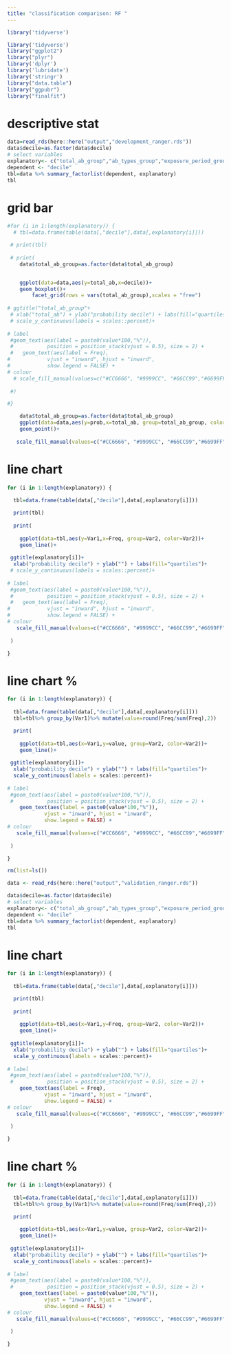 ```yaml
---
title: "classification comparison: RF "
---
```


```r
library('tidyverse')

library('tidyverse')
library("ggplot2")
library("plyr")
library('dplyr')
library('lubridate')
library('stringr')
library("data.table")
library("ggpubr")
library("finalfit")

```




# descriptive stat 
```r
data=read_rds(here::here("output","development_ranger.rds"))
data$decile=as.factor(data$decile)
# select variables
explanatory<- c("total_ab_group","ab_types_group","exposure_period_group","recent_ab_days_group","broad_ab_prescriptions_group","interval_mean_group","interval_sd_group")
dependent <- "decile"
tbl=data %>% summary_factorlist(dependent, explanatory)
tbl
```

# grid bar
```r

#for (i in 1:length(explanatory)) {
  # tbl=data.frame(table(data[,"decile"],data[,explanatory[i]]))

 # print(tbl)
  
 # print(
    data$total_ab_group=as.factor(data$total_ab_group)


    ggplot(data=data,aes(y=total_ab,x=decile))+
    geom_boxplot()+
        facet_grid(rows = vars(total_ab_group),scales = "free") 
   
# ggtitle("total_ab_group"+
 # xlab("total_ab") + ylab("probability decile") + labs(fill="quartiles")+
 # scale_y_continuous(labels = scales::percent)+
 
# label
 #geom_text(aes(label = paste0(value*100,"%")), 
 #           position = position_stack(vjust = 0.5), size = 2) +
 #   geom_text(aes(label = Freq),
#            vjust = "inward", hjust = "inward",
#            show.legend = FALSE) + 
# colour
  # scale_fill_manual(values=c("#CC6666", "#9999CC", "#66CC99","#6699FF"))
 
 #)

#}

```

```r
    data$total_ab_group=as.factor(data$total_ab_group)
    ggplot(data=data,aes(y=prob,x=total_ab, group=total_ab_group, color=total_ab_group))+
    geom_point()+
  
   scale_fill_manual(values=c("#CC6666", "#9999CC", "#66CC99","#6699FF"))
```


# line chart
```r

for (i in 1:length(explanatory)) {
  
  tbl=data.frame(table(data[,"decile"],data[,explanatory[i]]))

  print(tbl)
  
  print(
    
    ggplot(data=tbl,aes(y=Var1,x=Freq, group=Var2, color=Var2))+
    geom_line()+
   
 ggtitle(explanatory[i])+
  xlab("probability decile") + ylab("") + labs(fill="quartiles")+
 # scale_y_continuous(labels = scales::percent)+
 
# label
 #geom_text(aes(label = paste0(value*100,"%")), 
 #           position = position_stack(vjust = 0.5), size = 2) +
 #   geom_text(aes(label = Freq),
#            vjust = "inward", hjust = "inward",
#            show.legend = FALSE) + 
# colour
   scale_fill_manual(values=c("#CC6666", "#9999CC", "#66CC99","#6699FF"))
 
 )

}

```

# line chart %
```r

for (i in 1:length(explanatory)) {
  
  tbl=data.frame(table(data[,"decile"],data[,explanatory[i]]))
  tbl=tbl%>% group_by(Var1)%>% mutate(value=round(Freq/sum(Freq),2))

  print(
    
    ggplot(data=tbl,aes(x=Var1,y=value, group=Var2, color=Var2))+
    geom_line()+
   
 ggtitle(explanatory[i])+
  xlab("probability decile") + ylab("") + labs(fill="quartiles")+
  scale_y_continuous(labels = scales::percent)+
 
# label
 #geom_text(aes(label = paste0(value*100,"%")), 
 #           position = position_stack(vjust = 0.5), size = 2) +
    geom_text(aes(label = paste0(value*100,"%")),
            vjust = "inward", hjust = "inward",
            show.legend = FALSE) + 
# colour
   scale_fill_manual(values=c("#CC6666", "#9999CC", "#66CC99","#6699FF"))
 
 )

}

```







```r

rm(list=ls())

data <- read_rds(here::here("output","validation_ranger.rds"))

data$decile=as.factor(data$decile)
# select variables
explanatory<- c("total_ab_group","ab_types_group","exposure_period_group","recent_ab_days_group","broad_ab_prescriptions_group","interval_mean_group","interval_sd_group")
dependent <- "decile"
tbl=data %>% summary_factorlist(dependent, explanatory)
tbl

```

# line chart 
```r

for (i in 1:length(explanatory)) {
  
  tbl=data.frame(table(data[,"decile"],data[,explanatory[i]]))

  print(tbl)
  
  print(
    
    ggplot(data=tbl,aes(x=Var1,y=Freq, group=Var2, color=Var2))+
    geom_line()+
   
 ggtitle(explanatory[i])+
  xlab("probability decile") + ylab("") + labs(fill="quartiles")+
  scale_y_continuous(labels = scales::percent)+
 
# label
 #geom_text(aes(label = paste0(value*100,"%")), 
 #           position = position_stack(vjust = 0.5), size = 2) +
    geom_text(aes(label = Freq),
            vjust = "inward", hjust = "inward",
            show.legend = FALSE) + 
# colour
   scale_fill_manual(values=c("#CC6666", "#9999CC", "#66CC99","#6699FF"))
 
 )

}

```

# line chart %
```r

for (i in 1:length(explanatory)) {
  
  tbl=data.frame(table(data[,"decile"],data[,explanatory[i]]))
  tbl=tbl%>% group_by(Var1)%>% mutate(value=round(Freq/sum(Freq),2))

  print(
    
    ggplot(data=tbl,aes(x=Var1,y=value, group=Var2, color=Var2))+
    geom_line()+
   
 ggtitle(explanatory[i])+
  xlab("probability decile") + ylab("") + labs(fill="quartiles")+
  scale_y_continuous(labels = scales::percent)+
 
# label
 #geom_text(aes(label = paste0(value*100,"%")), 
 #           position = position_stack(vjust = 0.5), size = 2) +
    geom_text(aes(label = paste0(value*100,"%")),
            vjust = "inward", hjust = "inward",
            show.legend = FALSE) + 
# colour
   scale_fill_manual(values=c("#CC6666", "#9999CC", "#66CC99","#6699FF"))
 
 )

}

```



